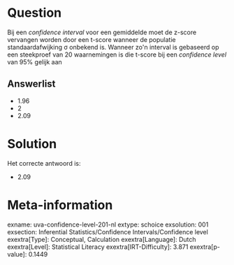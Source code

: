 Question
========

Bij een *confidence interval* voor een gemiddelde moet de z-score
vervangen worden door een t-score wanneer de populatie
standaardafwijking σ onbekend is. Wanneer zo\'n interval is gebaseerd op
een steekproef van 20 waarnemingen is die t-score bij een *confidence
level* van 95% gelijk aan

Answerlist
----------

* 1.96
* 2
* 2.09

Solution
========

Het correcte antwoord is: 

* 2.09

Meta-information
================
exname: uva-confidence-level-201-nl
extype: schoice
exsolution: 001
exsection: Inferential Statistics/Confidence Intervals/Confidence level
exextra[Type]: Conceptual, Calculation
exextra[Language]: Dutch
exextra[Level]: Statistical Literacy
exextra[IRT-Difficulty]: 3.871
exextra[p-value]: 0.1449
